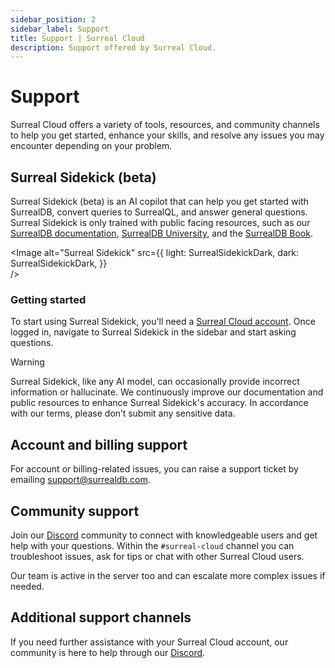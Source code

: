 ```yaml
---
sidebar_position: 2
sidebar_label: Support
title: Support | Surreal Cloud
description: Support offered by Surreal Cloud.
---
```



# Support

Surreal Cloud offers a variety of tools, resources, and community channels to help you get started, enhance your skills, and resolve any issues you may encounter depending on your problem.

## Surreal Sidekick (beta)

Surreal Sidekick (beta) is an AI copilot that can help you get started with SurrealDB, convert queries to SurrealQL, and answer general questions. Surreal Sidekick is only trained with public facing resources, such as our [SurrealDB documentation](/docs/surrealdb), [SurrealDB University](https://surrealdb.com/learn), and the [SurrealDB Book](https://surrealdb.com/learn/book).

<Image
alt="Surreal Sidekick"
src={{
	light: SurrealSidekickDark,
	dark: SurrealSidekickDark,
	}}  
/>

### Getting started
To start using Surreal Sidekick, you'll need a [Surreal Cloud account](/docs/cloud/getting-started/create-an-account). Once logged in, navigate to Surreal Sidekick in the sidebar and start asking questions.

> [!WARNING]
>Surreal Sidekick, like any AI model, can occasionally provide incorrect information or hallucinate. We continuously improve our documentation and public resources to enhance Surreal Sidekick's accuracy. In accordance with our terms, please don’t submit any sensitive data.

## Account and billing support

For account or billing-related issues, you can raise a support ticket by emailing [support@surrealdb.com](mailto:support@surrealdb.com).

## Community support

Join our [Discord](https://discord.gg/surrealdb) community to connect with knowledgeable users and get help with your questions. Within the `#surreal-cloud` channel you can troubleshoot issues, ask for tips or chat with other Surreal Cloud users. 

Our team is active in the server too and can escalate more complex issues if needed.

## Additional support channels

If you need further assistance with your Surreal Cloud account, our community is here to help through our [Discord](https://discord.gg/surrealdb). 

